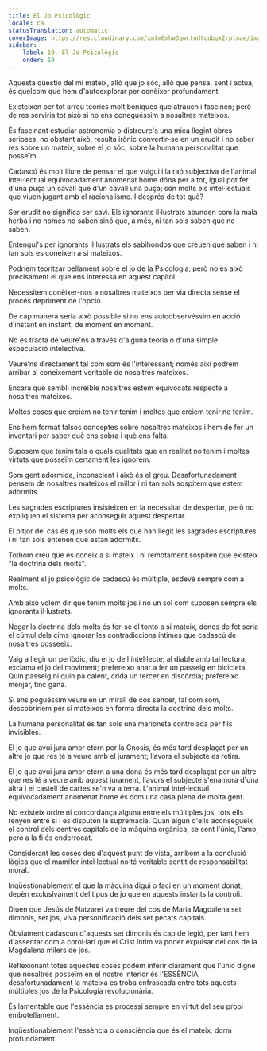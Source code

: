 ```yaml
---
title: El Jo Psicològic
locale: ca
statusTranslation: automatic
coverImage: https://res.cloudinary.com/xmfm6mhw3gwctndtcubgx2rptnae/image/upload/v1741354419/small_cover_la_gran_rebelion_28716e29d2.webp
sidebar:
    label: 10. El Jo Psicològic
    order: 10
---
```

Aquesta qüestió del mi mateix, allò que jo sóc, allò que pensa, sent i actua, és quelcom que hem d'autoexplorar per conèixer profundament.

Existeixen per tot arreu teories molt boniques que atrauen i fascinen; però de res serviria tot això si no ens coneguéssim a nosaltres mateixos.

És fascinant estudiar astronomia o distreure's una mica llegint obres serioses, no obstant això, resulta irònic convertir-se en un erudit i no saber res sobre un mateix, sobre el jo sóc, sobre la humana personalitat que posseïm.

Cadascú és molt lliure de pensar el que vulgui i la raó subjectiva de l'animal intel·lectual equivocadament anomenat home dóna per a tot, igual pot fer d'una puça un cavall que d'un cavall una puça; són molts els intel·lectuals que viuen jugant amb el racionalisme. I després de tot què?

Ser erudit no significa ser savi. Els ignorants il·lustrats abunden com la mala herba i no només no saben sinó que, a més, ni tan sols saben que no saben.

Entengui's per ignorants il·lustrats els sabihondos que creuen que saben i ni tan sols es coneixen a si mateixos.

Podríem teoritzar bellament sobre el jo de la Psicologia, però no és això precisament el que ens interessa en aquest capítol.

Necessitem conèixer-nos a nosaltres mateixos per via directa sense el procés depriment de l'opció.

De cap manera seria això possible si no ens autoobservéssim en acció d'instant en instant, de moment en moment.

No es tracta de veure'ns a través d'alguna teoria o d'una simple especulació intelectiva.

Veure'ns directament tal com som és l'interessant; només així podrem arribar al coneixement veritable de nosaltres mateixos.

Encara que sembli increïble nosaltres estem equivocats respecte a nosaltres mateixos.

Moltes coses que creiem no tenir tenim i moltes que creiem tenir no tenim.

Ens hem format falsos conceptes sobre nosaltres mateixos i hem de fer un inventari per saber què ens sobra i què ens falta.

Suposem que tenim tals o quals qualitats que en realitat no tenim i moltes virtuts que posseïm certament les ignorem.

Som gent adormida, inconscient i això és el greu. Desafortunadament pensem de nosaltres mateixos el millor i ni tan sols sospitem que estem adormits.

Les sagrades escriptures insisteixen en la necessitat de despertar, però no expliquen el sistema per aconseguir aquest despertar.

El pitjor del cas és que són molts els que han llegit les sagrades escriptures i ni tan sols entenen que estan adormits.

Tothom creu que es coneix a si mateix i ni remotament sospiten que existeix "la doctrina dels molts".

Realment el jo psicològic de cadascú és múltiple, esdevé sempre com a molts.

Amb això volem dir que tenim molts jos i no un sol com suposen sempre els ignorants il·lustrats.

Negar la doctrina dels molts és fer-se el tonto a si mateix, doncs de fet seria el cúmul dels cims ignorar les contradiccions íntimes que cadascú de nosaltres posseeix.

Vaig a llegir un periòdic, diu el jo de l'intel·lecte; al diable amb tal lectura, exclama el jo del moviment; prefereixo anar a fer un passeig en bicicleta. Quin passeig ni quin pa calent, crida un tercer en discòrdia; prefereixo menjar, tinc gana.

Si ens poguéssim veure en un mirall de cos sencer, tal com som, descobriríem per si mateixos en forma directa la doctrina dels molts.

La humana personalitat és tan sols una marioneta controlada per fils invisibles.

El jo que avui jura amor etern per la Gnosis, és més tard desplaçat per un altre jo que res té a veure amb el jurament; llavors el subjecte es retira.

El jo que avui jura amor etern a una dona és més tard desplaçat per un altre que res té a veure amb aquest jurament, llavors el subjecte s'enamora d'una altra i el castell de cartes se'n va a terra. L'animal intel·lectual equivocadament anomenat home és com una casa plena de molta gent.

No existeix ordre ni concordança alguna entre els múltiples jos, tots ells renyen entre si i es disputen la supremacia. Quan algun d'ells aconsegueix el control dels centres capitals de la màquina orgànica, se sent l'únic, l'amo, però a la fi és enderrocat.

Considerant les coses des d'aquest punt de vista, arribem a la conclusió lògica que el mamífer intel·lectual no té veritable sentit de responsabilitat moral.

Inqüestionablement el que la màquina digui o faci en un moment donat, depèn exclusivament del tipus de jo que en aquests instants la controli.

Diuen que Jesús de Natzaret va treure del cos de Maria Magdalena set dimonis, set jos, viva personificació dels set pecats capitals.

Òbviament cadascun d'aquests set dimonis és cap de legió, per tant hem d'assentar com a corol·lari que el Crist íntim va poder expulsar del cos de la Magdalena milers de jos.

Reflexionant totes aquestes coses podem inferir clarament que l'únic digne que nosaltres posseïm en el nostre interior és l'ESSÈNCIA, desafortunadament la mateixa es troba enfrascada entre tots aquests múltiples jos de la Psicologia revolucionària.

És lamentable que l'essència es processi sempre en virtut del seu propi embotellament.

Inqüestionablement l'essència o consciència que és el mateix, dorm profundament.

